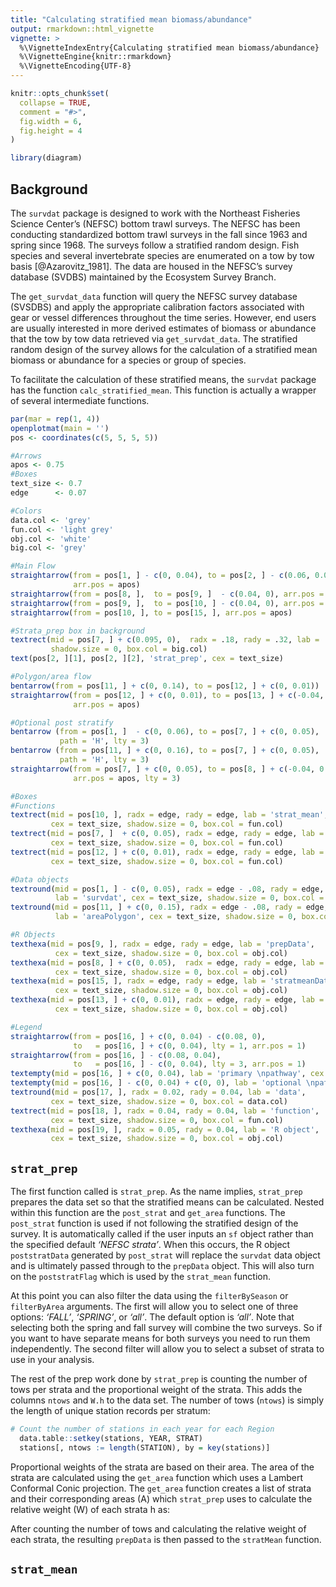 ```yaml
---
title: "Calculating stratified mean biomass/abundance"
output: rmarkdown::html_vignette
vignette: >
  %\VignetteIndexEntry{Calculating stratified mean biomass/abundance}
  %\VignetteEngine{knitr::rmarkdown}
  %\VignetteEncoding{UTF-8}
---
```


```r
knitr::opts_chunk$set(
  collapse = TRUE,
  comment = "#>",
  fig.width = 6, 
  fig.height = 4
)

library(diagram)
```

## Background

The `survdat` package is designed to work with the Northeast Fisheries Science Center's (NEFSC) bottom trawl surveys. The NEFSC has been conducting standardized bottom trawl surveys in the fall since 1963 and spring since 1968.  The surveys follow a stratified random design.  Fish species and several invertebrate species are enumerated on a tow by tow basis [@Azarovitz_1981]. The data are housed in the NEFSC's survey database (SVDBS) maintained by the Ecosystem Survey Branch.

The `get_survdat_data` function will query the NEFSC survey database (SVSDBS) and apply the appropriate calibration factors associated with gear or vessel differences throughout the time series.  However, end users are usually interested in more derived estimates of biomass or abundance that the tow by tow data retrieved via `get_survdat_data`. The stratified random design of the survey allows for the calculation of a stratified mean biomass or abundance for a species or group of species.

To facilitate the calculation of these stratified means, the `survdat` package has the function `calc_stratified_mean`.  This function is actually a wrapper of several intermediate functions.

```r
par(mar = rep(1, 4))
openplotmat(main = '')
pos <- coordinates(c(5, 5, 5, 5))

#Arrows
apos <- 0.75
#Boxes
text_size <- 0.7
edge      <- 0.07

#Colors
data.col <- 'grey'
fun.col <- 'light grey'
obj.col <- 'white'
big.col <- 'grey'

#Main Flow
straightarrow(from = pos[1, ] - c(0, 0.04), to = pos[2, ] - c(0.06, 0.04), 
              arr.pos = apos)
straightarrow(from = pos[8, ],  to = pos[9, ]  - c(0.04, 0), arr.pos = apos)
straightarrow(from = pos[9, ],  to = pos[10, ] - c(0.04, 0), arr.pos = apos)
straightarrow(from = pos[10, ], to = pos[15, ], arr.pos = apos)

#Strata_prep box in background
textrect(mid = pos[7, ] + c(0.095, 0),  radx = .18, rady = .32, lab = '', 
         shadow.size = 0, box.col = big.col)
text(pos[2, ][1], pos[2, ][2], 'strat_prep', cex = text_size)

#Polygon/area flow
bentarrow(from = pos[11, ] + c(0, 0.14), to = pos[12, ] + c(0, 0.01))
straightarrow(from = pos[12, ] + c(0, 0.01), to = pos[13, ] + c(-0.04, 0.01), 
              arr.pos = apos)

#Optional post stratify
bentarrow (from = pos[1, ]  - c(0, 0.06), to = pos[7, ] + c(0, 0.05),  
           path = 'H', lty = 3)
bentarrow (from = pos[11, ] + c(0, 0.16), to = pos[7, ] + c(0, 0.05),  
           path = 'H', lty = 3)
straightarrow(from = pos[7, ] + c(0, 0.05), to = pos[8, ] + c(-0.04, 0.05), 
              arr.pos = apos, lty = 3)

#Boxes
#Functions
textrect(mid = pos[10, ], radx = edge, rady = edge, lab = 'strat_mean',   
         cex = text_size, shadow.size = 0, box.col = fun.col)
textrect(mid = pos[7, ]  + c(0, 0.05), radx = edge, rady = edge, lab = 'post_strat',   
         cex = text_size, shadow.size = 0, box.col = fun.col)
textrect(mid = pos[12, ] + c(0, 0.01), radx = edge, rady = edge, lab = 'get_area',   
         cex = text_size, shadow.size = 0, box.col = fun.col)

#Data objects
textround(mid = pos[1, ] - c(0, 0.05), radx = edge - .08, rady = edge, 
          lab = 'survdat', cex = text_size, shadow.size = 0, box.col = data.col)
textround(mid = pos[11, ] + c(0, 0.15), radx = edge - .08, rady = edge, 
          lab = 'areaPolygon', cex = text_size, shadow.size = 0, box.col = data.col)

#R Objects
texthexa(mid = pos[9, ], radx = edge, rady = edge, lab = 'prepData',
          cex = text_size, shadow.size = 0, box.col = obj.col)
texthexa(mid = pos[8, ] + c(0, 0.05),  radx = edge, rady = edge, lab = 'poststratData',
          cex = text_size, shadow.size = 0, box.col = obj.col)
texthexa(mid = pos[15, ], radx = edge, rady = edge, lab = 'stratmeanData',
          cex = text_size, shadow.size = 0, box.col = obj.col)
texthexa(mid = pos[13, ] + c(0, 0.01), radx = edge, rady = edge, lab = 'strataArea',
          cex = text_size, shadow.size = 0, box.col = obj.col)

#Legend
straightarrow(from = pos[16, ] + c(0, 0.04) - c(0.08, 0), 
              to   = pos[16, ] + c(0, 0.04), lty = 1, arr.pos = 1)
straightarrow(from = pos[16, ] - c(0.08, 0.04), 
              to   = pos[16, ] - c(0, 0.04), lty = 3, arr.pos = 1)
textempty(mid = pos[16, ] + c(0, 0.04), lab = 'primary \npathway', cex = text_size)
textempty(mid = pos[16, ] - c(0, 0.04) + c(0, 0), lab = 'optional \npathway', cex = text_size)
textround(mid = pos[17, ], radx = 0.02, rady = 0.04, lab = 'data',
         cex = text_size, shadow.size = 0, box.col = data.col)
textrect(mid = pos[18, ], radx = 0.04, rady = 0.04, lab = 'function',
         cex = text_size, shadow.size = 0, box.col = fun.col)
texthexa(mid = pos[19, ], radx = 0.05, rady = 0.04, lab = 'R object',
         cex = text_size, shadow.size = 0, box.col = obj.col)
```

## `strat_prep`

The first function called is `strat_prep`.  As the name implies, `strat_prep` prepares the data set so that the stratified means can be calculated.  Nested within this function are the `post_strat` and `get_area` functions.  The `post_strat` function is used if not following the stratified design of the survey.  It is automatically called if the user inputs an `sf` object rather than the specified default *'NEFSC strata'*.  When this occurs, the R object `poststratData` generated by `post_strat` will replace the `survdat` data object and is ultimately passed through to the `prepData` object.  This will also turn on the `poststratFlag` which is used by the `strat_mean` function.

At this point you can also filter the data using the `filterBySeason` or `filterByArea` arguments.  The first will allow you to select one of three options: *'FALL'*, *'SPRING'*, or *'all'*.  The default option is *'all'*.  Note that selecting both the spring and fall survey will combine the two surveys.  So if you want to have separate means for both surveys you need to run them independently.  The second filter will allow you to select a subset of strata to use in your analysis.

The rest of the prep work done by `strat_prep` is counting the number of tows per strata and the proportional weight of the strata.  This adds the columns `ntows` and `W.h` to the data set.  The number of tows (`ntows`) is simply the length of unique station records per stratum:

```r
# Count the number of stations in each year for each Region
  data.table::setkey(stations, YEAR, STRAT)
  stations[, ntows := length(STATION), by = key(stations)]
```

Proportional weights of the strata are based on their area.  The area of the strata are calculated using the `get_area` function which uses a Lambert Conformal Conic projection.  The `get_area` function creates a list of strata and their corresponding areas (A) which `strat_prep` uses to calculate the relative weight (W) of each strata h as:

\begin{equation}
    \label{PropArea}
    \begin{split}
    W_h = \frac{A_h}{\sum{A_h}}
\end{split}
\end{equation}

After counting the number of tows and calculating the relative weight of each strata, the resulting `prepData` is then passed to the `stratMean` function.

## `strat_mean`


